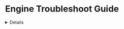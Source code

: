 
# Engine Troubleshoot Guide

<Details summary="Transactions stuck in a pending state using Engine Cloud.">

Ensure that Account Abstraction is enabled for your project by navigating to Project Settings > Enabled Services > Account Abstraction.

If disabled, toggle on Account Abstraction and try the transaction again.
</Details>